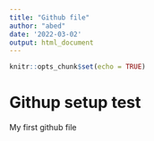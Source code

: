 ```yaml
---
title: "Github file"
author: "abed"
date: '2022-03-02'
output: html_document
---
```


```r
knitr::opts_chunk$set(echo = TRUE)
```

# Githup setup test

My first github file 